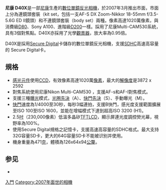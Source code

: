 {{Unreferenced|time=2019-01-15T14:00:48+00:00}}
'''尼康 D40X'''是一部[[尼康|尼康]]生產的[[數位單鏡反光相機|數位單鏡反光相機]]，於2007年3月推出市面，市面上分為連鏡頭套裝（kit set，包括一支AF-S DX Zoom-Nikkor 18-55mm f/3.5-5.6G ED II鏡頭）和不連鏡頭套裝（body set）兩種。像素高達1020萬像素，與消費級[[D80|D80]]、Sony A100、進階級[[D200|D200]]一樣。採用了尼康Multi-CAM530系統，具有3個對焦點。D40X亦採用了光學[[觀景器|觀景器]]，放大率為0.95倍。

D40X是採用[[Secure_Digital|Secure Digital]]卡儲存的數位單鏡反光相機，支援[[SDHC|SDHC]]高速高容量的 Secure Digital卡。

==規格==
*[[感光元件|感光元件]]使用[[CCD|CCD]]，有效像素高達1020萬[[像素|像素]]，最大的[[解像度|解像度]]是3872 x 2592
*對焦系統使用尼康Nikon Multi-CAM530 ，支援AF-s和AF-I對焦模式。
*支援三種[[曝光|曝光]]模式，[[光圈先決|光圈先決]]（A）、[[快門先決|快門先決]]（S）、手動曝光（M）。
*[[快門|快門]]速度為1/4000至30秒，每秒3幅連拍，支援B快門，感光度支援範圍擴展至ISO 100至ISO 1600，並能在增幅模式下達到超高ISO 3200 (H1)。
*2.5[[吋|吋]]（230,000像素）低溫多晶矽[[TFT|TFT]][[LCD|LCD]]，顯示屏連光度調控熒光幕，視野率為100%。
*使用Secure Digital規格之記憶卡，支援高速高容量的SDHC格式。最大支持32G容量SD卡，更大的64G容量SD卡不能被识别并使用。
*機身重量為471[[克|克]]，體積為126x64x94[[公釐|公釐]]。

==参见==
* {{tsl|en|List of Nikon compatible lenses with integrated autofocus-motor|List of Nikon compatible lenses with integrated autofocus-motor}}

{{Nikon Digital Camera List}}

[[Category:尼康數位單眼相機|入門]]
[[Category:2007年面世的相機|Category:2007年面世的相機]]